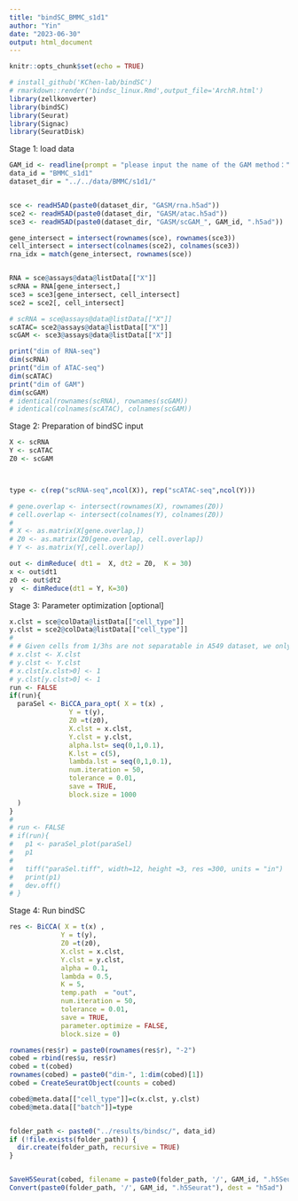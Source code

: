 ---
title: "bindSC_BMMC_s1d1"
author: "Yin"
date: "2023-06-30"
output: html_document
---

```{r setup, include=FALSE}
knitr::opts_chunk$set(echo = TRUE)
```


```{r}
# install_github('KChen-lab/bindSC')
# rmarkdown::render('bindsc_linux.Rmd',output_file='ArchR.html')
library(zellkonverter)
library(bindSC)
library(Seurat)
library(Signac)
library(SeuratDisk)
```


Stage 1: load data

```{r load data}
GAM_id <- readline(prompt = "please input the name of the GAM method：")
data_id = "BMMC_s1d1"
dataset_dir = "../../data/BMMC/s1d1/"


sce <- readH5AD(paste0(dataset_dir, "GASM/rna.h5ad"))
sce2 <- readH5AD(paste0(dataset_dir, "GASM/atac.h5ad"))
sce3 <- readH5AD(paste0(dataset_dir, "GASM/scGAM_", GAM_id, ".h5ad"))

gene_intersect = intersect(rownames(sce), rownames(sce3))
cell_intersect = intersect(colnames(sce2), colnames(sce3))
rna_idx = match(gene_intersect, rownames(sce))


RNA = sce@assays@data@listData[["X"]]
scRNA = RNA[gene_intersect,]
sce3 = sce3[gene_intersect, cell_intersect]
sce2 = sce2[, cell_intersect]

# scRNA = sce@assays@data@listData[["X"]]
scATAC= sce2@assays@data@listData[["X"]]
scGAM <- sce3@assays@data@listData[["X"]]

```


```{r}
print("dim of RNA-seq")
dim(scRNA)
print("dim of ATAC-seq")
dim(scATAC)
print("dim of GAM")
dim(scGAM)
# identical(rownames(scRNA), rownames(scGAM))
# identical(colnames(scATAC), colnames(scGAM))
```

Stage 2: Preparation of bindSC input

```{r}
X <- scRNA
Y <- scATAC
Z0 <- scGAM



type <- c(rep("scRNA-seq",ncol(X)), rep("scATAC-seq",ncol(Y)))

# gene.overlap <- intersect(rownames(X), rownames(Z0))
# cell.overlap <- intersect(colnames(Y), colnames(Z0))
# 
# X <- as.matrix(X[gene.overlap,])
# Z0 <- as.matrix(Z0[gene.overlap, cell.overlap])
# Y <- as.matrix(Y[,cell.overlap])

out <- dimReduce( dt1 =  X, dt2 = Z0,  K = 30)
x <- out$dt1
z0 <- out$dt2
y  <- dimReduce(dt1 = Y, K=30)
```

Stage 3: Parameter optimization [optional]

```{r}
x.clst = sce@colData@listData[["cell_type"]]
y.clst = sce2@colData@listData[["cell_type"]]
# 
# # Given cells from 1/3hs are not separatable in A549 dataset, we only consider pre/post treatments
# x.clst <- X.clst 
# y.clst <- Y.clst
# x.clst[x.clst>0] <- 1
# y.clst[y.clst>0] <- 1
run <- FALSE
if(run){
  paraSel <- BiCCA_para_opt( X = t(x) ,
               Y = t(y),
               Z0 =t(z0),
               X.clst = x.clst,
               Y.clst = y.clst,
               alpha.lst= seq(0,1,0.1),
               K.lst = c(5),
               lambda.lst = seq(0,1,0.1),
               num.iteration = 50,
               tolerance = 0.01,
               save = TRUE,
               block.size = 1000
  )
}
# 
# run <- FALSE
# if(run){
#   p1 <- paraSel_plot(paraSel)
#   p1
#   
#   tiff("paraSel.tiff", width=12, height =3, res =300, units = "in")
#   print(p1)
#   dev.off()
# }
```

Stage 4: Run bindSC

```{r}
res <- BiCCA( X = t(x) ,
             Y = t(y), 
             Z0 =t(z0), 
             X.clst = x.clst,
             Y.clst = y.clst,
             alpha = 0.1, 
             lambda = 0.5,
             K = 5,
             temp.path  = "out",
             num.iteration = 50,
             tolerance = 0.01,
             save = TRUE,
             parameter.optimize = FALSE,
             block.size = 0)

rownames(res$r) = paste0(rownames(res$r), "-2")
cobed = rbind(res$u, res$r)
cobed = t(cobed)
rownames(cobed) = paste0("dim-", 1:dim(cobed)[1])
cobed = CreateSeuratObject(counts = cobed)

cobed@meta.data[["cell_type"]]=c(x.clst, y.clst)
cobed@meta.data[["batch"]]=type


folder_path <- paste0("../results/bindsc/", data_id)
if (!file.exists(folder_path)) {
  dir.create(folder_path, recursive = TRUE)
}


SaveH5Seurat(cobed, filename = paste0(folder_path, '/', GAM_id, ".h5Seurat"),overwrite=T)
Convert(paste0(folder_path, '/', GAM_id, ".h5Seurat"), dest = "h5ad")

```
